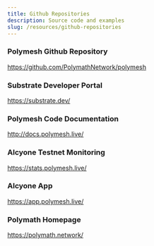```yaml
---
title: Github Repositories
description: Source code and examples
slug: /resources/github-repositories
---
```


### Polymesh Github Repository
https://github.com/PolymathNetwork/polymesh

### Substrate Developer Portal
https://substrate.dev/

### Polymesh Code Documentation
http://docs.polymesh.live/

### Alcyone Testnet Monitoring
https://stats.polymesh.live/

### Alcyone App
https://app.polymesh.live/

### Polymath Homepage
https://polymath.network/